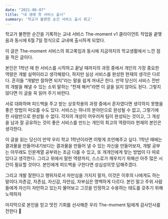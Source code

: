 ```yaml
---
date: "2021-06-07"
title: "내 생애 첫 서비스 출시"
summary: '학교가 불편한 순간 서비스 출시 회고'
---
```


학교가 불편한 순간을 기록하는 교내 서비스 The-moment v1 클라이언트 작업을 끝맺음과 동시에 6월 7일 정식으로 교내에 출시하게 되었다.

이 글은 The-moment 서비스의 회고록임과 동시에 지금까지의 학교생활에서 느낀 점을 적은 글이다.

본인은 1학년 때 한 서비스를 시작하고 끝날 때까지의 과정 중에서 개인의 가장 중요한 역량은 개발 실력이라고 생각해왔다, 하지만 실상 서비스를 완성한 현재의 생각은 다르다.
흔히들 “개발만 잘하면 되지”라는 말을 쉽게 꺼내곤 한다. 만약 당신이 서비스 전반의 개발을 해낼 수 있는 소위 말하는 “천재 해커”라면 이 글을 읽지 않아도 된다. 그렇지 않다면 이 글을 꼭 읽어 주기 바란다.

서로 대화하며 피드백을 주고 받는 상호작용의 과정 중에서 혼자였다면 생각하지 못했을 좋은 방법이 떠오를 수도 있다.
서비스는 하나의 분야만으로 완성될 수 없고, 그렇기에 한 사람만으로 완성될 수 없다. 각자의 개성이 어우러져 팀이 완성되는 것이고, 그 개성을 남과 잘 공유하는 것이 좋은 서비스를 만드는 개인의 최고의 역량이라 현재의 본인은 생각한다.

이 글을 읽는 당신이 만약 우리 학교 1학년이라면 이렇게 조언해주고 싶다.
1학년 때에는 결과물을 만들어내기보다는 결과물을 만들어 낼 수 있는 자신을 만들어보자, 개발 공부는 아무래도 인문계열 공부와는 조금 다를 수 있고, 또 개개인에게 맞는 방법이 다 따로 있다고 생각한다. 그리고 위에서 말한 역량까지, 스스로가 깨우치기 위해선 아주 많은 시간이 필요할 것이다. 본인에게 피드백을 구한다면 성심성의껏 답해주겠다.

그리고 개발 잘한다고 행위자로서 자만심을 가지지 말자, 이것은 이후의 나에게도 하는 말이다.자존감, 자존심, 자신감, 자만심, 자부심은 명백하게 다르다. 본인 말고 주위 사람들에게 자신이 자만하고 있는지 물어보고 그것을 인정하고 수용하는 태도를 갖추기 위해 노력하자

마지막으로 본인을 믿고 멋진 기회를 선사해준 우리 The-moment 팀에게 감사인사를 전한다 🥰
